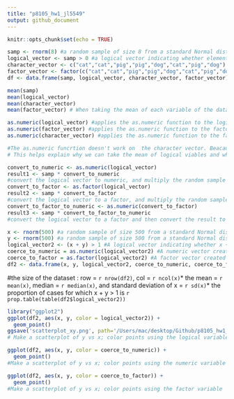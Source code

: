 ```yaml
---
title: "p8105_hw1_jl5549"
output: github_document
---
```


```r
knitr::opts_chunk$set(echo = TRUE)
```


```r

samp <- rnorm(8) #a random sample of size 8 from a standard Normal distribution
logical_vector <- samp > 0 #a logical vector indicating whether elements of the sample are greater than 0
character_vector <- c("cat","cat","pig","pig","dog","cat","pig","dog") #a character vector of length 8
factor_vector <- factor(c("cat","cat","pig","pig","dog","cat","pig","dog")) #a factor vector of length 8, with 3 different factor “levels”
df <- data.frame(samp, logical_vector, character_vector, factor_vector) #Create a data frame comprised of all variables above

mean(samp)
mean(logical_vector)
mean(character_vector)
mean(factor_vector) # When taking the mean of each variable of the dataframe,  the random sample and the logical vector work, but the character and factor vector don't
```

```r

as.numeric(logical_vector) #applies the as.numeric function to the logical variables
as.numeric(factor_vector) #applies the as.numeric function to the factor variables
as.numeric(character_vector) #applies the as.numeric function to the factor variables

#The as.numeric funcrtion doesn't work on  the character vector. Beacause for logcial virables , one can use number to indicate true of false. And for factor variables, there are several levels that can be converted as numbers as well. But for character variable, there is no such a way to use numbers to indicate characters. 
# This helps explain why we can take the mean of logical viables and why we can't take the mean of character. But why we can't take the mean of factor variables remains unexplained.
```

```r
convert_to_numeric <- as.numeric(logical_vector)
result1 <- samp * convert_to_numeric
#convert the logical vector to numeric, and multiply the random sample by the result
convert_to_factor <- as.factor(logical_vector)
result2 <- samp * convert_to_factor
#convert the logical vector to a factor, and multiply the random sample by the result
convert_to_factor_to_numeric <- as.numeric(convert_to_factor)
result3 <- samp * convert_to_factor_to_numeric
#convert the logical vector to a factor and then convert the result to numeric, and multiply the random sample by the result
```

```r


x <- rnorm(500) #a random sample of size 500 from a standard Normal distribution
y <- rnorm(500) #a random sample of size 500 from a standard Normal distribution
logical_vector2 <- (x + y) > 1 #A logical vector indicating whether x + y > 1
coerce_to_numeric = as.numeric(logical_vector2) #A numeric vector created by coercing the above logical vector
coerce_to_factor = as.factor(logical_vector2) #A factor vector created by coercing the above logical vector
df2 <- data.frame(x, y, logical_vector2, coerce_to_numeric, coerce_to_factor) #Create a data frame comprised of all variables above

```


#the size of the dataset : row = `r nrow(df2) `, col = `r ncol(x)`* the mean = `r mean(x)`, median = `r median(x)`, and standard deviation of x = `r sd(x)`* the proportion of cases for which x + y > 1 is `r prop.table(table(df2$logical_vector2))`

```r
library("ggplot2")
ggplot(df2, aes(x, y, color = logical_vector2)) +
  geom_point()
ggsave('scatterplot_xy.png', path='/Users/mac/desktop/Github/p8105_hw1_jl5549')
# Make a scatterplot of y vs x; color points using the logical variable 
```

```r
ggplot(df2, aes(x, y, color = coerce_to_numeric)) +
  geom_point()
#Make a scatterplot of y vs x; color points using the numeric variable 
```


```r
ggplot(df2, aes(x, y, color = coerce_to_factor)) + 
  geom_point()
#Make a scatterplot of y vs x; color points using the factor variable 
```

